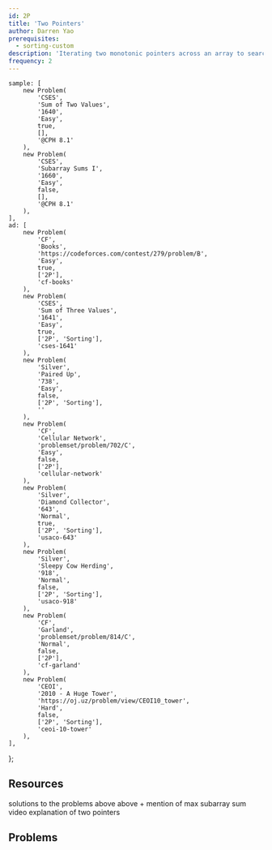 ```yaml
---
id: 2P
title: 'Two Pointers'
author: Darren Yao
prerequisites:
  - sorting-custom
description: 'Iterating two monotonic pointers across an array to search for a pair of indices satisfying some condition in linear time.'
frequency: 2
---
```


	sample: [
		new Problem(
			'CSES',
			'Sum of Two Values',
			'1640',
			'Easy',
			true,
			[],
			'@CPH 8.1'
		),
		new Problem(
			'CSES',
			'Subarray Sums I',
			'1660',
			'Easy',
			false,
			[],
			'@CPH 8.1'
		),
	],
	ad: [
		new Problem(
			'CF',
			'Books',
			'https://codeforces.com/contest/279/problem/B',
			'Easy',
			true,
			['2P'],
			'cf-books'
		),
		new Problem(
			'CSES',
			'Sum of Three Values',
			'1641',
			'Easy',
			true,
			['2P', 'Sorting'],
			'cses-1641'
		),
		new Problem(
			'Silver',
			'Paired Up',
			'738',
			'Easy',
			false,
			['2P', 'Sorting'],
			''
		),
		new Problem(
			'CF',
			'Cellular Network',
			'problemset/problem/702/C',
			'Easy',
			false,
			['2P'],
			'cellular-network'
		),
		new Problem(
			'Silver',
			'Diamond Collector',
			'643',
			'Normal',
			true,
			['2P', 'Sorting'],
			'usaco-643'
		),
		new Problem(
			'Silver',
			'Sleepy Cow Herding',
			'918',
			'Normal',
			false,
			['2P', 'Sorting'],
			'usaco-918'
		),
		new Problem(
			'CF',
			'Garland',
			'problemset/problem/814/C',
			'Normal',
			false,
			['2P'],
			'cf-garland'
		),
		new Problem(
			'CEOI',
			'2010 - A Huge Tower',
			'https://oj.uz/problem/view/CEOI10_tower',
			'Hard',
			false,
			['2P', 'Sorting'],
			'ceoi-10-tower'
		),
	],
};

<!-- 	new Problem(
		'CF',
		'Jury Meeting',
		'problemset/problem/853/B',
		'Hard',
		false,
		[]
	),
	new Problem(
		'Baltic OI',
		'2009 - Rectangle'
		'https://contest.yandex.com/ioi/contest/566/problems/E/',
		'Insane',
		false,
		[]
	), -->

<Problems problems={problems.sample} />

## Resources

<Resources>
	<Resource source="CPH" title="8.1 - Two Pointers" starred>
		solutions to the problems above
	</Resource>
	<Resource source="IUSACO" title="14.1 - Two Pointers">
		above + mention of max subarray sum
	</Resource>
	<Resource
		source="CF"
		title="CF Edu"
		url="https://codeforces.com/edu/course/2/lesson/9"
		starred
	>
		video explanation of two pointers
	</Resource>
</Resources>

## Problems

<Problems problems={problems.ad} />
